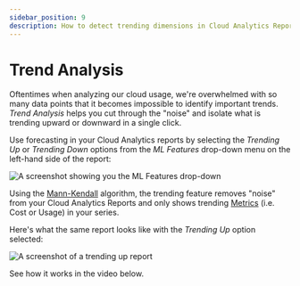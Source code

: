 ```yaml
---
sidebar_position: 9
description: How to detect trending dimensions in Cloud Analytics Reports
---
```


# Trend Analysis

Oftentimes when analyzing our cloud usage, we're overwhelmed with so many data points that it becomes impossible to identify important trends. _Trend Analysis_ helps you cut through the "noise" and isolate what is trending upward or downward in a single click.

Use forecasting in your Cloud Analytics reports by selecting the _Trending Up_ or _Trending Down_ options from the _ML Features_ drop-down menu on the left-hand side of the report:

![A screenshot showing you the _ML Features_ drop-down](../assets/png/cmp-report-ml-menu.png)

Using the [Mann-Kendall](https://www.statisticshowto.com/mann-kendall-trend-test/) algorithm, the trending feature removes "noise" from your Cloud Analytics Reports and only shows trending [Metrics](editing-your-cloud-report.mdx#metrics) (i.e. Cost or Usage) in your series.

Here's what the same report looks like with the _Trending Up_ option selected:

![A screenshot of a trending up report](../assets/png/cmp-report-ml-trend.png)

See how it works in the video below.


<LoomEmbed id="e2b7381983fa41bb929436a1d4a1e30b" />
